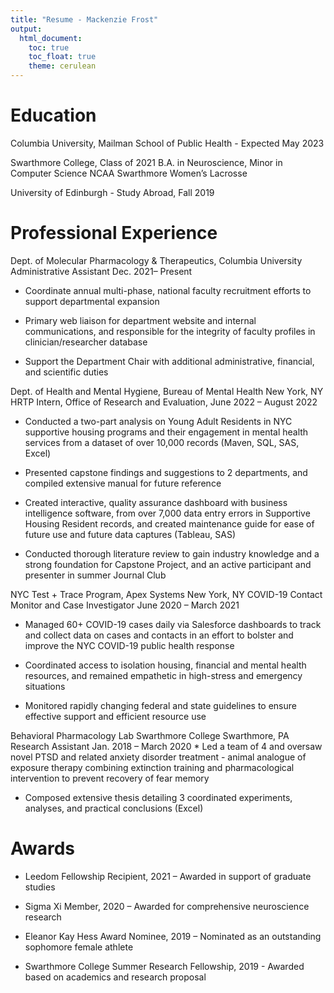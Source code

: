```yaml
---
title: "Resume - Mackenzie Frost"
output: 
  html_document:
    toc: true
    toc_float: true
    theme: cerulean
---
```


# Education 

Columbia University, Mailman School of Public Health - Expected May 2023

Swarthmore College, Class of 2021
B.A. in Neuroscience, Minor in Computer Science
NCAA Swarthmore Women’s Lacrosse

University of Edinburgh - Study Abroad, Fall 2019

# Professional Experience

Dept. of Molecular Pharmacology & Therapeutics, Columbia University 
Administrative Assistant 									          Dec. 2021– Present

* Coordinate annual multi-phase, national faculty recruitment efforts to support departmental expansion

* Primary web liaison for department website and internal communications, and responsible for the integrity of faculty profiles in clinician/researcher database 

* Support the Department Chair with additional administrative, financial, and scientific duties

Dept. of Health and Mental Hygiene, Bureau of Mental Health		                                              New York, NY     HRTP Intern, Office of Research and Evaluation,				                            June 2022 – August 2022

*	Conducted a two-part analysis on Young Adult Residents in NYC supportive housing programs and their engagement in mental health services from a dataset of over 10,000 records (Maven, SQL, SAS, Excel)

*	Presented capstone findings and suggestions to 2 departments, and compiled extensive manual for future reference

*	Created interactive, quality assurance dashboard with business intelligence software, from over 7,000 data entry errors in Supportive Housing Resident records, and created maintenance guide for ease of future use and future data captures (Tableau, SAS)

*	Conducted thorough literature review to gain industry knowledge and a strong foundation for Capstone Project, and an active participant and presenter in summer Journal Club 

NYC Test + Trace Program, Apex Systems							   New York, NY
COVID-19 Contact Monitor and Case Investigator                                                                            June 2020 – March 2021

*	Managed 60+ COVID-19 cases daily via Salesforce dashboards to track and collect data on cases and contacts in an effort to bolster and improve the NYC COVID-19 public health response

*	Coordinated access to isolation housing, financial and mental health resources, and remained empathetic in high-stress and emergency situations

*	Monitored rapidly changing federal and state guidelines to ensure effective support and efficient resource use

Behavioral Pharmacology Lab Swarthmore College                                                                                    Swarthmore, PA	  Research Assistant                                                                                                                                 Jan. 2018 – March 2020
*	Led a team of 4 and oversaw novel PTSD and related anxiety disorder treatment - animal analogue of exposure therapy combining extinction training and pharmacological intervention to prevent recovery of fear memory

*	Composed extensive thesis detailing 3 coordinated experiments, analyses, and practical conclusions (Excel)

# Awards

* Leedom Fellowship Recipient, 2021 – Awarded in support of graduate studies

* Sigma Xi Member, 2020 – Awarded for comprehensive neuroscience research

* Eleanor Kay Hess Award Nominee, 2019 – Nominated as an outstanding sophomore female athlete

* Swarthmore College Summer Research Fellowship, 2019 - Awarded based on academics and research proposal


